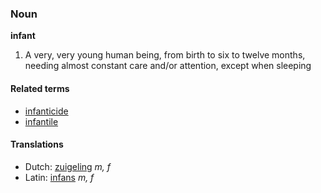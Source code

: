 ===Noun===
'''infant'''

#A very, very young human being, from birth to six to twelve months, needing almost constant care and/or attention, except when sleeping

====Related terms====
*[[infanticide]]
*[[infantile]]

====Translations====
*Dutch: [[zuigeling]] ''m, f''
*Latin: [[infans]] ''m, f''